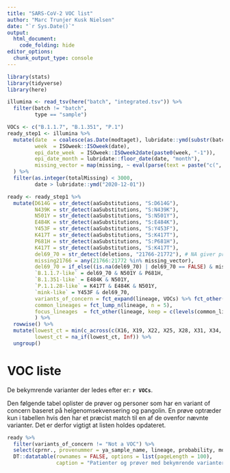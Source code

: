 ```yaml
---
title: "SARS-CoV-2 VOC list"
author: "Marc Trunjer Kusk Nielsen"
date: "`r Sys.Date()`"
output: 
  html_document:
    code_folding: hide
editor_options: 
  chunk_output_type: console
---
```


```r
library(stats)
library(tidyverse)
library(here)

illumina <- read_tsv(here("batch", "integrated.tsv")) %>% 
  filter(batch != "batch",
         type == "sample")

VOCs <- c("B.1.1.7", "B.1.351", "P.1")
ready_step1 <- illumina %>% 
  mutate(date  = coalesce(as.Date(modtaget), lubridate::ymd(substr(batch, 0, 6))),
         week  = ISOweek::ISOweek(date),
         epi_date_week  = ISOweek::ISOweek2date(paste0(week, "-1")),
         epi_date_month = lubridate::floor_date(date, "month"),
         missing_vector = map(missing, ~ eval(parse(text = paste("c(", gsub("\\-", ":", .x), ")")))) #https://r.789695.n4.nabble.com/convert-delimited-strings-with-ranges-to-numeric-td4673763.html
  ) %>% 
  filter(as.integer(totalMissing) < 3000,
         date > lubridate::ymd("2020-12-01"))

ready <- ready_step1 %>% 
  mutate(D614G = str_detect(aaSubstitutions, "S:D614G"),
         N439K = str_detect(aaSubstitutions, "S:N439K"),
         N501Y = str_detect(aaSubstitutions, "S:N501Y"),
         E484K = str_detect(aaSubstitutions, "S:E484K"),
         Y453F = str_detect(aaSubstitutions, "S:Y453F"),
         K417T = str_detect(aaSubstitutions, "S:K417T"),
         P681H = str_detect(aaSubstitutions, "S:P681H"),
         K417T = str_detect(aaSubstitutions, "S:K417T"),
         del69_70 = str_detect(deletions, "21766-21772"), # NA giver problemer - gælder faktisk nok også for de andre, Inkonklusiv bør nok komme fra et qc felt eller et error felt
         missing21766 = any(21766:21772 %in% missing_vector),
         del69_70 = if_else((is.na(del69_70) | del69_70 == FALSE) & missing21766 == FALSE, FALSE, del69_70),
         `B.1.1.7-like` = del69_70 & N501Y & P681H,
         `B.1.351-like` = E484K & N501Y,
         `P.1.1.28-like` = K417T & E484K & N501Y,
         `mink-like` = Y453F & del69_70,
         variants_of_concern = fct_expand(lineage, VOCs) %>% fct_other(keep = VOCs, other_level = "Not a VOC"),
         common_lineages = fct_lump_n(lineage, n = 5),
         focus_lineages  = fct_other(lineage, keep = c(levels(common_lineages), VOCs))
         ) %>% 
  rowwise() %>% 
  mutate(lowest_ct = min(c_across(c(X16, X19, X22, X25, X28, X31, X34, X37, X40, X43, ct)), na.rm = TRUE),
         lowest_ct = na_if(lowest_ct, Inf)) %>% 
  ungroup()
```


# VOC liste

De bekymrende varianter der ledes efter er: **`r VOCs`**.

Den følgende tabel oplister de prøver og personer som har en variant of concern baseret på helgenomsekvensering og pangolin. En prøve optræder kun i tabellen hvis den har et præcist match til en af de ovenfor nævnte varianter. Det er derfor vigtigt at listen holdes opdateret.

```r
ready %>%
  filter(variants_of_concern != "Not a VOC") %>%
  select(cprnr., provenummer = ya_sample_name, lineage, probability, modtaget, pangoLEARN_version) %>%
  DT::datatable(rownames = FALSE, options = list(pageLength = 100),
                caption = "Patienter og prøver med bekymrende varianter")
```

